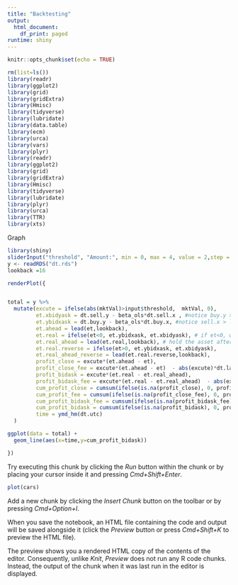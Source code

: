 ```yaml
---
title: "Backtesting"
output:
  html_document:
    df_print: paged
runtime: shiny
---
```

```r
knitr::opts_chunk$set(echo = TRUE)

```

```r
rm(list=ls())
library(readr)
library(ggplot2)
library(grid)
library(gridExtra)
library(Hmisc)
library(tidyverse)
library(lubridate)
library(data.table)
library(ecm)
library(urca)
library(vars)
library(plyr) 
library(readr)
library(ggplot2)
library(grid)
library(gridExtra)
library(Hmisc)
library(tidyverse)
library(lubridate)
library(plyr)
library(urca)
library(TTR)
library(xts)

```

Graph
```r
library(shiny)
sliderInput("threshold", "Amount:", min = 0, max = 4, value = 2,step = 0.1)
y <- readRDS("dt.rds")
lookback =16

renderPlot({


total = y %>% 
  mutate(excute = ifelse(abs(mktVal)>input$threshold,  mktVal, 0),
         et.xbidyask = dt.sell.y - beta_ols*dt.sell.x , #notice buy.y > last.y > sell.y
         et.ybidxask = dt.buy.y - beta_ols*dt.buy.x, #notice sell.x > last.x > buy.x
         et.ahead = lead(et,lookback),
         et.real = ifelse(et<0, et.ybidxask, et.xbidyask), # if et<0, we should buy y sell 1.02x
         et.real_ahead = lead(et.real,lookback), # hold the asset after 17 periods
         et.real.reverse = ifelse(et>0, et.ybidxask, et.xbidyask),
         et.real_ahead_reverse = lead(et.real.reverse,lookback),
         profit_close = excute*(et.ahead - et),
         profit_close_fee = excute*(et.ahead - et)  - abs(excute)*dt.last.x * 0.0025,
         profit_bidask = excute*(et.real - et.real_ahead),
         profit_bidask_fee = excute*(et.real - et.real_ahead)  - abs(excute)*dt.last.x * 0.0025,
         cum_profit_close = cumsum(ifelse(is.na(profit_close), 0, profit_close)),
         cum_profit_fee = cumsum(ifelse(is.na(profit_close_fee), 0, profit_close_fee)),
         cum_profit_bidask_fee = cumsum(ifelse(is.na(profit_bidask_fee), 0, profit_bidask_fee)),
         cum_profit_bidask = cumsum(ifelse(is.na(profit_bidask), 0, profit_bidask)),
         time = ymd_hm(dt.utc)
  )

ggplot(data = total) +
  geom_line(aes(x=time,y=cum_profit_bidask))

})
```








Try executing this chunk by clicking the *Run* button within the chunk or by placing your cursor inside it and pressing *Cmd+Shift+Enter*. 

```r
plot(cars)
```

Add a new chunk by clicking the *Insert Chunk* button on the toolbar or by pressing *Cmd+Option+I*.

When you save the notebook, an HTML file containing the code and output will be saved alongside it (click the *Preview* button or press *Cmd+Shift+K* to preview the HTML file). 

The preview shows you a rendered HTML copy of the contents of the editor. Consequently, unlike *Knit*, *Preview* does not run any R code chunks. Instead, the output of the chunk when it was last run in the editor is displayed.

